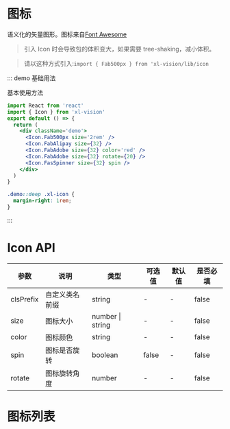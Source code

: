 
# 图标

语义化的矢量图形。图标来自[Font Awesome](https://fontawesome.com/)

> 引入 Icon 时会导致包的体积变大，如果需要 tree-shaking，减小体积。

> 请以这种方式引入:`import { Fab500px } from 'xl-vision/lib/icon`

::: demo 基础用法

基本使用方法

```jsx
import React from 'react'
import { Icon } from 'xl-vision'
export default () => {
  return (
    <div className='demo'>
      <Icon.Fab500px size='2rem' />
      <Icon.FabAlipay size={32} />
      <Icon.FabAdobe size={32} color='red' />
      <Icon.FabAdobe size={32} rotate={20} />
      <Icon.FasSpinner size={32} spin />
    </div>
  )
}
```

```scss
.demo::deep .xl-icon {
  margin-right: 1rem;
}
```

:::

# Icon API

| 参数      | 说明           | 类型                   | 可选值 | 默认值 | 是否必填 |
| --------- | -------------- | ---------------------- | ------ | ------ | -------- |
| clsPrefix | 自定义类名前缀 | string                 | -      | -      | false    |
| size      | 图标大小       | number &#x007c; string | -      | -      | false    |
| color     | 图标颜色       | string                 | -      | -      | false    |
| spin      | 图标是否旋转   | boolean                | false  | -      | false    |
| rotate    | 图标旋转角度   | number                 | -      | -      | false    |

# 图标列表

<IconSelect />
